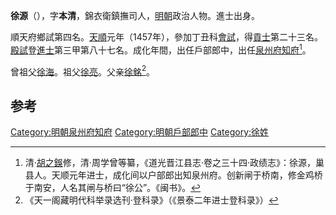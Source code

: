 '''徐源'''（{{bd|1432年||？}}），字'''本清'''，錦衣衛鎮撫司人，[[明朝|明朝]]政治人物。進士出身。

順天府鄉試第四名。[[天顺_(明朝)|天順]]元年（1457年），參加丁丑科[[會試|會試]]，得[[貢士|貢士]]第二十三名。[[殿試|殿試]]登[[進士|進士]]第三甲第八十七名。成化年間，出任戶部郎中，出任[[泉州府|泉州府]][[知府|知府]]<ref>清·[[胡之鋘|胡之鋘]]修，清·周学曾等纂，《道光晋江县志·卷之三十四·政绩志》：徐源，巢县人。天顺元年进士，成化间以户部郎出知泉州府。创新闸于桥南，修金鸡桥于南安，人名其闸与桥曰“徐公”。《闽书》。</ref>。

曾祖父[[徐海|徐海]]。祖父[[徐亮|徐亮]]。父亲[[徐銘|徐銘]]<ref>《天一阁藏明代科举录选刊·登科录》（《景泰二年进士登科录》）</ref>。

==参考==
{{reflist}}
{{start box}}
{{s-off}}
{{succession box|[[李宗学|李宗学]]|[[沈海|沈海]]|[[泉州府|泉州府]][[知府|知府]]|天順年间}}
{{end box}}
{{明朝人物小作品}}
{{天順元年丁丑科殿試金榜}}
[[Category:明朝泉州府知府|Category:明朝泉州府知府]]
[[Category:明朝戶部郎中|Category:明朝戶部郎中]]
[[Category:徐姓|Category:徐姓]]